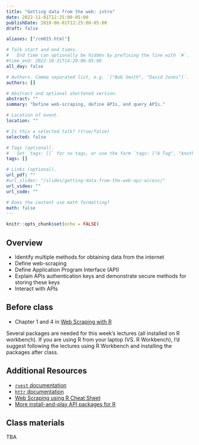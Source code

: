 ```yaml
---
title: "Getting data from the web: intro"
date: 2022-11-01T12:25:00-05:00
publishDate: 2019-06-01T12:25:00-05:00
draft: false

aliases: ["/cm015.html"]

# Talk start and end times.
#   End time can optionally be hidden by prefixing the line with `#`.
#time_end: 2022-10-31T14:20:00-05:00
all_day: false

# Authors. Comma separated list, e.g. `["Bob Smith", "David Jones"]`.
authors: []

# Abstract and optional shortened version.
abstract: ""
summary: "Define web-scraping, define APIs, and query APIs."

# Location of event.
location: ""

# Is this a selected talk? (true/false)
selected: false

# Tags (optional).
#   Set `tags: []` for no tags, or use the form `tags: ["A Tag", "Another Tag"]` for one or more tags.
tags: []

# Links (optional).
url_pdf: ""
#url_slides: "/slides/getting-data-from-the-web-api-access/"
url_video: ""
url_code: ""

# Does the content use math formatting?
math: false
---
```


```r
knitr::opts_chunk$set(echo = FALSE)
```

## Overview

* Identify multiple methods for obtaining data from the internet
* Define web-scraping
* Define Application Program Interface (API)
* Explain APIs authentication keys and demonstrate secure methods for storing these keys
* Interact with APIs

<!--
* Define JSON data structure and how to convert them to data frames
* Practice tidying messy JSON data objects using `tidyr`
* Demonstrate how to use canned packages in R to access APIs
* Practice gathering data from Twitter API using the `rtweet` package in R
-->

## Before class

* Chapter 1 and 4 in [Web Scraping with R](https://steviep42.github.io/webscraping/book/)

Several packages are needed for this week's lectures (all installed on R workbench). If you are using R from your laptop (VS. R Workbench), I'd suggest following the lectures using R Workbench and installing the packages after class.


## Additional Resources 

* [`rvest` documentation](https://rvest.tidyverse.org/articles/harvesting-the-web.html)
* [`httr` documentation](https://cran.r-project.org/web/packages/httr/)
* [Web Scraping using R Cheat Sheet](https://github.com/yusuzech/r-web-scraping-cheat-sheet/blob/master/README.md)
* [More install-and-play API packages for R](https://github.com/ropensci/webservices)

<!--
* Read [Getting data from the web: API access](/notes/application-program-interface/)
* Read [Getting data from the web: writing API queries](/notes/write-an-api-function/)
-->

## Class materials

TBA

<!--
* Run the code below in your console to download today’s in-class exercises: `usethis::use_course("css-materials/web-api-access")`
-->

<!--
* [Practice getting data from the Twitter API](/notes/twitter-api-practice/)
* [Simplifying lists](/notes/simplify-nested-lists/)
-->

